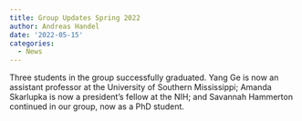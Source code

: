 ```yaml
---
title: Group Updates Spring 2022
author: Andreas Handel
date: '2022-05-15'
categories:
  - News
---
```


Three students in the group successfully graduated. Yang Ge is now an assistant professor at the University of Southern Mississippi;
Amanda Skarlupka is now a president's fellow at the NIH; and Savannah Hammerton continued in our group, now as a PhD student.



